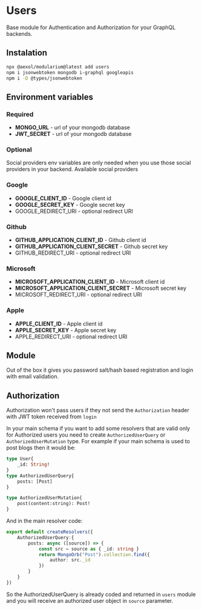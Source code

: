 # Users

Base module for Authentication and Authorization for your GraphQL backends.

## Instalation

```sh
npx @aexol/modularium@latest add users
npm i jsonwebtoken mongodb i-graphql googleapis
npm i -D @types/jsonwebtoken
```

## Environment variables

### Required
- **MONGO_URL** - url of your mongodb database
- **JWT_SECRET** - url of your mongodb database

### Optional 
Social providers env variables are only needed when you use those social
providers in your backend. Available social providers

### Google

- **GOOGLE_CLIENT_ID** - Google client id
- **GOOGLE_SECRET_KEY** - Google secret key
- GOOGLE_REDIRECT_URI - optional redirect URI

### Github

- **GITHUB_APPLICATION_CLIENT_ID** - Github client id
- **GITHUB_APPLICATION_CLIENT_SECRET** - Github secret key
- GITHUB_REDIRECT_URI - optional redirect URI

### Microsoft

- **MICROSOFT_APPLICATION_CLIENT_ID** - Microsoft client id
- **MICROSOFT_APPLICATION_CLIENT_SECRET** - Microsoft secret key
- MICROSOFT_REDIRECT_URI - optional redirect URI

### Apple

- **APPLE_CLIENT_ID** - Apple client id
- **APPLE_SECRET_KEY** - Apple secret key
- APPLE_REDIRECT_URI - optional redirect URI


## Module

Out of the box it gives you password salt/hash based registration and login with
email validation. 

## Authorization

Authorization won't pass users if they not send the `Authorization` header with
JWT token received from `login`

In your main schema if you want to add some resolvers that are valid only for
Authorized users you need to create `AuthorizedUserQuery` or `AuthorizedUserMutation`
type. For example if your main schema is used to post blogs then it would be:

```graphql
type User{
    _id: String!
}
type AuthorizedUserQuery{
    posts: [Post]
}

type AuthorizedUserMutation{
    post(content:string): Post!
}
```

And in the main resolver code:

```ts
export default createResolvers({
    AuthorizedUserQuery:{
        posts: async ([source]) => {
            const src = source as { _id: string }
            return MongoOrb("Post").collection.find({
                author: src._id
            })
        }
    }
})
```

So the AuthorizedUserQuery is already coded and returned in `users` module and
you will receive an authorized user object in `source` parameter.

